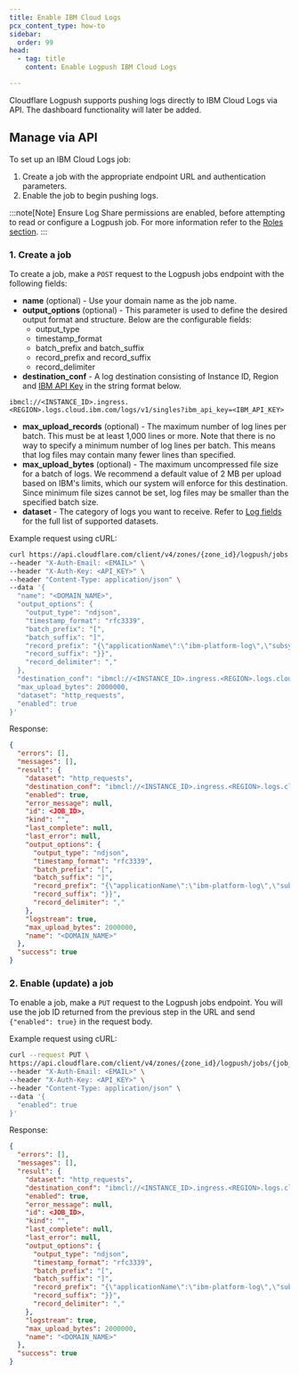 ```yaml
---
title: Enable IBM Cloud Logs
pcx_content_type: how-to
sidebar:
  order: 99
head:
  - tag: title
    content: Enable Logpush IBM Cloud Logs

---
```


Cloudflare Logpush supports pushing logs directly to IBM Cloud Logs via API. The dashboard functionality will later be added. 

## Manage via API

To set up an IBM Cloud Logs job:

1. Create a job with the appropriate endpoint URL and authentication parameters.
2. Enable the job to begin pushing logs.

:::note[Note]
Ensure Log Share permissions are enabled, before attempting to read or configure a Logpush job. For more information refer to the [Roles section](/logs/get-started/permissions/#roles).
:::

### 1. Create a job

To create a job, make a `POST` request to the Logpush jobs endpoint with the following fields:
    
- **name** (optional) - Use your domain name as the job name.
- **output_options** (optional) - This parameter is used to define the desired output format and structure. Below are the configurable fields:
    - output_type
    - timestamp_format
    - batch_prefix and batch_suffix
    - record_prefix and record_suffix
    - record_delimiter
- **destination_conf** - A log destination consisting of Instance ID, Region and [IBM API Key](https://cloud.ibm.com/docs/account?topic=account-iamtoken_from_apikey) in the string format below.

`ibmcl://<INSTANCE_ID>.ingress.<REGION>.logs.cloud.ibm.com/logs/v1/singles?ibm_api_key=<IBM_API_KEY>`

- **max_upload_records** (optional) - The maximum number of log lines per batch. This must be at least 1,000 lines or more. Note that there is no way to specify a minimum number of log lines per batch. This means that log files may contain many fewer lines than specified.
- **max_upload_bytes** (optional) - The maximum uncompressed file size for a batch of logs. We recommend a default value of 2 MB per upload based on IBM's limits, which our system will enforce for this destination. Since minimum file sizes cannot be set, log files may be smaller than the specified batch size.
- **dataset** - The category of logs you want to receive. Refer to [Log fields](/logs/reference/log-fields/) for the full list of supported datasets.

Example request using cURL:

```bash
curl https://api.cloudflare.com/client/v4/zones/{zone_id}/logpush/jobs \
--header "X-Auth-Email: <EMAIL>" \
--header "X-Auth-Key: <API_KEY>" \
--header "Content-Type: application/json" \
--data '{
  "name": "<DOMAIN_NAME>",
  "output_options": {
    "output_type": "ndjson",
    "timestamp_format": "rfc3339",
    "batch_prefix": "[",
    "batch_suffix": "]",
    "record_prefix": "{\"applicationName\":\"ibm-platform-log\",\"subsystemName\":\"internet-svcs:logpush\",\"text\":{",
    "record_suffix": "}}",
    "record_delimiter": ","
  },
  "destination_conf": "ibmcl://<INSTANCE_ID>.ingress.<REGION>.logs.cloud.ibm.com/logs/v1/singles?ibm_api_key=<IBM_API_KEY>",
  "max_upload_bytes": 2000000,
  "dataset": "http_requests",
  "enabled": true
}'
```

Response:

```json
{
  "errors": [],
  "messages": [],
  "result": {
    "dataset": "http_requests",
    "destination_conf": "ibmcl://<INSTANCE_ID>.ingress.<REGION>.logs.cloud.ibm.com/logs/v1/singles?ibm_api_key=<IBM_API_KEY>",
    "enabled": true,
    "error_message": null,
    "id": <JOB_ID>,
    "kind": "",
    "last_complete": null,
    "last_error": null,
    "output_options": {
      "output_type": "ndjson",
      "timestamp_format": "rfc3339",
      "batch_prefix": "[",
      "batch_suffix": "]",
      "record_prefix": "{\"applicationName\":\"ibm-platform-log\",\"subsystemName\":\"internet-svcs:logpush\",\"text\":{",
      "record_suffix": "}}",
      "record_delimiter": ","
    },
    "logstream": true,
    "max_upload_bytes": 2000000,
    "name": "<DOMAIN_NAME>"
  },
  "success": true
}
```

### 2. Enable (update) a job

To enable a job, make a `PUT` request to the Logpush jobs endpoint. You will use the job ID returned from the previous step in the URL and send `{"enabled": true}` in the request body.

Example request using cURL:

```bash
curl --request PUT \
https://api.cloudflare.com/client/v4/zones/{zone_id}/logpush/jobs/{job_id} \
--header "X-Auth-Email: <EMAIL>" \
--header "X-Auth-Key: <API_KEY>" \
--header "Content-Type: application/json" \
--data '{
  "enabled": true
}'
```

Response:

```json
{
  "errors": [],
  "messages": [],
  "result": {
    "dataset": "http_requests",
    "destination_conf": "ibmcl://<INSTANCE_ID>.ingress.<REGION>.logs.cloud.ibm.com/logs/v1/singles?ibm_api_key=<IBM_API_KEY>",
    "enabled": true,
    "error_message": null,
    "id": <JOB_ID>,
    "kind": "",
    "last_complete": null,
    "last_error": null,
    "output_options": {
      "output_type": "ndjson",
      "timestamp_format": "rfc3339",
      "batch_prefix": "[",
      "batch_suffix": "]",
      "record_prefix": "{\"applicationName\":\"ibm-platform-log\",\"subsystemName\":\"internet-svcs:logpush\",\"text\":{",
      "record_suffix": "}}",
      "record_delimiter": ","
    },
    "logstream": true,
    "max_upload_bytes": 2000000,
    "name": "<DOMAIN_NAME>"
  },
  "success": true
}
```